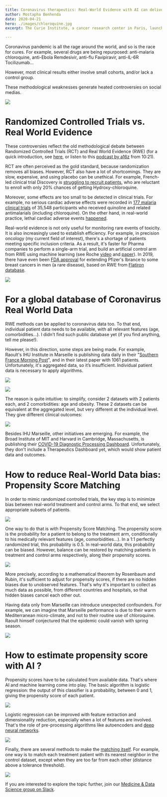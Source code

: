 ```yaml
---
title: Coronavirus therapeutics: Real-World Evidence with AI can deliver results faster
author: Mostapha Benhenda
date: 2020-04-21
hero: ./images/chloroquine.jpg
excerpt: The Curie Institute, a cancer research center in Paris, launched the AI4Curie challenge, about AI for immunotherapy.

---
```


Coronavirus pandemic is all the rage around the world, and so is the race for cures. For example, several drugs are being repurposed: anti-malaria chloroquine, anti-Ebola Remdesivir, anti-flu Favipiravir, anti-IL-6R Tocilizumab…

  

However, most clinical results either involve small cohorts, and/or lack a control group.

These methodological weaknesses generate heated controversies on social medias.

![](https://paper-attachments.dropbox.com/s_3AEED641DCCE94BAD97655461814D8A7BCFCFF1E38325BF0C342CE79714C0B94_1587484705883_014-Thumbnail+1+1.png)

# Randomized Controlled Trials vs. Real World Evidence

  

These controversies reflect the old methodological debate between Randomized Controlled Trials  (RCT) and Real World Evidence  (RWE)  (for a quick introduction, see [here](https://www.forbes.com/sites/davidshaywitz/2018/05/11/will-real-world-performance-replace-rcts-as-healthcares-most-important-standard/#41eb890f3557), or listen to this [podcast by a16z](https://16minutes.simplecast.com/episodes/16mins-rwe-rct-real-world-evidence-data-randomized-controlled-trial-fda-drugs-coronavirus-pandemic) from 10:21).

  

RCT are often perceived as the gold standard, because randomization removes all biases. However, RCT also have a lot of shortcomings. They are slow, expensive, and using placebo can be unethical. For example, French-led clinical trial Discovery is [struggling to recruit patients](https://www.decision-sante.com/actualites/breve/2020/03/27/les-patients-plebiscitent-lhydroxychloloroquine-et-refusent-detre-enroles-dans-lessai-discovery_29398), who are reluctant to enroll with only 20% chances of getting Hydroxy-chloroquine.

  

Moreover, some effects are too small to be detected in clinical trials. For example, no serious cardiac adverse effects were recorded in [177 malaria clinical trials](https://bmcmedicine.biomedcentral.com/articles/10.1186/s12916-018-1188-2) of 35,548 participants who received quinoline and related antimalarials  (including chloroquine). On the other hand, in real-world practice, lethal cardiac adverse events [happened](http://www.scielo.br/scielo.php?script=sci_arttext&pid=S0066-782X2002001000009).

  

Real-world evidence is not only useful for monitoring rare events of toxicity. It is also increasingly used to establish efficiency. For example, in precision oncology  (my current field of interest), there's a shortage of patients meeting specific inclusion criteria. As a result, it's faster for Pharma companies to perform a single-arm trial, and build an artificial control arm from RWE using machine learning  (see Roche [video](https://youtu.be/JvG6WGEzU84?t=2975) and [paper](https://doi.org/10.2217/cer-2018-0032)). In 2019, there have even been [FDA approval](https://www.pharmaceutical-technology.com/comment/real-world-evidence-in-pharma/) for extending Pfizer's Ibrance to some breast cancers in men  (a rare disease), based on RWE from [Flatiron database](https://www.pfizer.com/news/press-release/press-release-detail/pfizer_presents_new_evidence_of_ibrance_palbociclib_effectiveness_in_hr_her2_metastatic_breast_cancer_patients_in_four_real_world_studies_at_esmo_congress_2019).

![](https://paper-attachments.dropbox.com/s_3AEED641DCCE94BAD97655461814D8A7BCFCFF1E38325BF0C342CE79714C0B94_1587487401076_flatiron.png)

# For a global database of Coronavirus Real World Data

RWE methods can be applied to coronavirus data too. To that end, individual patient data needs to be available, with all relevant features  (age, comorbidities…). I didn't find such public database yet  (if you find anything, tell me please!).

However, in this direction, some steps are being made. For example, Raoult's IHU Institute in Marseille is publishing data daily in their  "[Southern](https://www.mediterranee-infection.com/covid-19/) [France Morning Post](https://www.mediterranee-infection.com/covid-19/)", and in their latest paper with 1061 patients. Unfortunately, it's aggregated data, so it’s insufficient. Individual patient data is necessary to apply algorithms.

  

![](https://paper-attachments.dropbox.com/s_3AEED641DCCE94BAD97655461814D8A7BCFCFF1E38325BF0C342CE79714C0B94_1587480201163_file.jpeg)

![](https://paper-attachments.dropbox.com/s_3AEED641DCCE94BAD97655461814D8A7BCFCFF1E38325BF0C342CE79714C0B94_1587389718650_file.jpeg)

The reason is quite intuitive: to simplify, consider 2 datasets with 2 patients each, and 2 comorbidities: age and obesity. These 2 datasets can be equivalent at the aggregated level, but very different at the individual level. They give different clinical outcomes:

  

![](https://paper-attachments.dropbox.com/s_3AEED641DCCE94BAD97655461814D8A7BCFCFF1E38325BF0C342CE79714C0B94_1587391778239_table.jpg)

  

  

  

Besides IHU Marseille, other initiatives are emerging. For example, the Broad Institute of MIT and Harvard in Cambridge, Massachusetts, is publishing their [COVID-19 Diagnostic Processing Dashboard](https://covid19-testing.broadinstitute.org/). Unfortunately, they don't include a Therapeutics Dashboard yet, which would show patient data and outcomes.

# How to reduce Real-World Data bias: Propensity Score Matching

In order to mimic randomized controlled trials, the key step is to minimize bias between real-world treatment and control arms. To that end, we select appropriate subsets of patients.

  

![](https://paper-attachments.dropbox.com/s_3AEED641DCCE94BAD97655461814D8A7BCFCFF1E38325BF0C342CE79714C0B94_1587423535112_file.jpeg)

  

One way to do that is with Propensity Score Matching. The propensity score is the probability for a patient to belong to the treatment arm, conditionally to his medically relevant features  (age, comorbidities…). In a 1:1 perfectly randomized trial, this probability is 0.5. In real-world data, this probability can be biased. However, balance can be restored by matching patients in treatment and control arms respectively, along their propensity scores.

  

![](https://paper-attachments.dropbox.com/s_3AEED641DCCE94BAD97655461814D8A7BCFCFF1E38325BF0C342CE79714C0B94_1587423555206_file.jpeg)

More precisely, according to a mathematical theorem by Rosenbaum and Rubin, it's sufficient to adjust for propensity scores, if there are no hidden biases due to unobserved features. That's why it's important to collect as much data as possible, from different countries and hospitals, so that hidden biases cancel each other out.

Having data only from Marseille can introduce unexpected confounders. For example, we can imagine that Marseille performance is due to their warm Mediterranean micro-climate, and not to their routine use of chloroquine. Raoult himself conjectured that the epidemic could vanish with spring season.

![](https://paper-attachments.dropbox.com/s_3AEED641DCCE94BAD97655461814D8A7BCFCFF1E38325BF0C342CE79714C0B94_1587470126324_file.jpeg)

# How to estimate propensity score with AI ?

Propensity scores have to be calculated from available data. That's where AI and machine learning come into play. The basic algorithm is logistic regression: the output of this classifier is a probability, between 0 and 1, giving the propensity score of each patient.

  

![](https://paper-attachments.dropbox.com/s_3AEED641DCCE94BAD97655461814D8A7BCFCFF1E38325BF0C342CE79714C0B94_1587479919875_file.jpeg)

Logistic regression can be improved with feature extraction and dimensionality reduction, especially when a lot of features are involved. That's the role of pre-processing algorithms like autoencoders and [deep neural networks](https://arxiv.org/abs/1803.00149).

![](https://paper-attachments.dropbox.com/s_3AEED641DCCE94BAD97655461814D8A7BCFCFF1E38325BF0C342CE79714C0B94_1587479575322_file.jpeg)

  

Finally, there are several methods to make the [matching itself](https://www.statisticshowto.com/propensity-score-matching/). For example, one way is to match each treatment patient with its nearest neighbor in the control dataset, except when they are too far from each other  (distance above a tolerance threshold).

![](https://paper-attachments.dropbox.com/s_3AEED641DCCE94BAD97655461814D8A7BCFCFF1E38325BF0C342CE79714C0B94_1587481235565_file.jpeg)

  

If you are interested to explore the topic further, join our [Medicine & Data Science group on Slack](https://join.slack.com/t/dsformedicine/shared_invite/zt-a9uh4vzq-M1q88L2EDaGe1ESLywqSwg).
